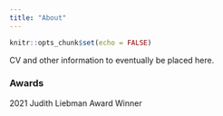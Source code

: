 ```yaml
---
title: "About"
---
```


```r
knitr::opts_chunk$set(echo = FALSE)
```

CV and other information to eventually be placed here.

### Awards

2021 Judith Liebman Award Winner